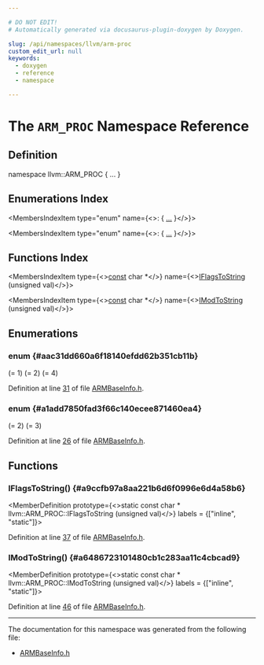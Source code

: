 ```yaml
---

# DO NOT EDIT!
# Automatically generated via docusaurus-plugin-doxygen by Doxygen.

slug: /api/namespaces/llvm/arm-proc
custom_edit_url: null
keywords:
  - doxygen
  - reference
  - namespace

---
```





# The `ARM_PROC` Namespace Reference

<DoxygenPage pluginConfig={pluginConfig}>



## Definition

<CodeBlock>namespace llvm::ARM&#95;PROC &#123; ... &#125;</CodeBlock>

## Enumerations Index

<MembersIndex>

<MembersIndexItem
  type="enum"
  name={<>:  &#123; <a href="#aac31dd660a6f18140efdd62b351cb11b">...</a> &#125;</>}>
</MembersIndexItem>

<MembersIndexItem
  type="enum"
  name={<>:  &#123; <a href="#a1add7850fad3f66c140ecee871460ea4">...</a> &#125;</>}>
</MembersIndexItem>

</MembersIndex>

## Functions Index

<MembersIndex>

<MembersIndexItem
  type={<><a href="/docs/api/files/lib/lib/target/lib/target/aarch64/aarch64promoteconstant-cpp/#a90f8350fecae261c25be85d38b451bff">const</a> char &#42;</>}
  name={<><a href="#a9ccfb97a8aa221b6d6f0996e6d4a58b6">IFlagsToString</a> (unsigned val)</>}>
</MembersIndexItem>

<MembersIndexItem
  type={<><a href="/docs/api/files/lib/lib/target/lib/target/aarch64/aarch64promoteconstant-cpp/#a90f8350fecae261c25be85d38b451bff">const</a> char &#42;</>}
  name={<><a href="#a6486723101480cb1c283aa11c4cbcad9">IModToString</a> (unsigned val)</>}>
</MembersIndexItem>

</MembersIndex>


<SectionDefinition>

## Enumerations

### enum  {#aac31dd660a6f18140efdd62b351cb11b}

<MemberDefinition
  prototype="enum llvm::ARM_PROC::IFlags ">

<EnumerationList title="Enumeration values">

<Link id="aac31dd660a6f18140efdd62b351cb11bae98e42b78eea253d5e1b50470458170b" />
<EnumerationListItem name="F">
 (= 1)
</EnumerationListItem>

<Link id="aac31dd660a6f18140efdd62b351cb11ba41e4a98ca287d35fab0923aa355d63a5" />
<EnumerationListItem name="I">
 (= 2)
</EnumerationListItem>

<Link id="aac31dd660a6f18140efdd62b351cb11bad9577456b5bb7a03b7f42a710e122ab5" />
<EnumerationListItem name="A">
 (= 4)
</EnumerationListItem>

</EnumerationList>

Definition at line <a href="/docs/api/files/lib/lib/target/lib/target/arm/lib/target/arm/mctargetdesc/armbaseinfo-h/#l00031">31</a> of file <a href="/docs/api/files/lib/lib/target/lib/target/arm/lib/target/arm/mctargetdesc/armbaseinfo-h">ARMBaseInfo.h</a>.
</MemberDefinition>

### enum  {#a1add7850fad3f66c140ecee871460ea4}

<MemberDefinition
  prototype="enum llvm::ARM_PROC::IMod ">

<EnumerationList title="Enumeration values">

<Link id="a1add7850fad3f66c140ecee871460ea4ae9d798593a4a6b5cc48486a453a59e5e" />
<EnumerationListItem name="IE">
 (= 2)
</EnumerationListItem>

<Link id="a1add7850fad3f66c140ecee871460ea4a235064c438b52572bc979b357a8e91ea" />
<EnumerationListItem name="ID">
 (= 3)
</EnumerationListItem>

</EnumerationList>

Definition at line <a href="/docs/api/files/lib/lib/target/lib/target/arm/lib/target/arm/mctargetdesc/armbaseinfo-h/#l00026">26</a> of file <a href="/docs/api/files/lib/lib/target/lib/target/arm/lib/target/arm/mctargetdesc/armbaseinfo-h">ARMBaseInfo.h</a>.
</MemberDefinition>

</SectionDefinition>

<SectionDefinition>

## Functions

### IFlagsToString() {#a9ccfb97a8aa221b6d6f0996e6d4a58b6}

<MemberDefinition
  prototype={<>static const char &#42; llvm::ARM&#95;PROC::IFlagsToString (unsigned val)</>}
  labels = {["inline", "static"]}>

Definition at line <a href="/docs/api/files/lib/lib/target/lib/target/arm/lib/target/arm/mctargetdesc/armbaseinfo-h/#l00037">37</a> of file <a href="/docs/api/files/lib/lib/target/lib/target/arm/lib/target/arm/mctargetdesc/armbaseinfo-h">ARMBaseInfo.h</a>.
</MemberDefinition>

### IModToString() {#a6486723101480cb1c283aa11c4cbcad9}

<MemberDefinition
  prototype={<>static const char &#42; llvm::ARM&#95;PROC::IModToString (unsigned val)</>}
  labels = {["inline", "static"]}>

Definition at line <a href="/docs/api/files/lib/lib/target/lib/target/arm/lib/target/arm/mctargetdesc/armbaseinfo-h/#l00046">46</a> of file <a href="/docs/api/files/lib/lib/target/lib/target/arm/lib/target/arm/mctargetdesc/armbaseinfo-h">ARMBaseInfo.h</a>.
</MemberDefinition>

</SectionDefinition>

<hr/>

The documentation for this namespace was generated from the following file:

<ul>
<li><a href="/docs/api/files/lib/lib/target/lib/target/arm/lib/target/arm/mctargetdesc/armbaseinfo-h">ARMBaseInfo.h</a></li>
</ul>

</DoxygenPage>
